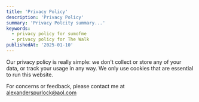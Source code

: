 ```yaml
---
title: 'Privacy Policy'
description: 'Privacy Policy'
summary: 'Privacy Polcity summary...'
keywords:
  - privacy policy for sumofme
  - privacy policy for The Walk
publishedAt: '2025-01-10'
---
```


Our privacy policy is really simple: we don't collect or store any of your data, or track your usage in any way. We only use cookies that are essential to run this website.

For concerns or feedback, please contact me at alexanderspurlock@aol.com